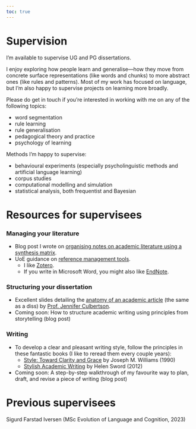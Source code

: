 ```yaml
---
toc: true
---
```


# Supervision

I'm available to supervise UG and PG dissertations.

I enjoy exploring how people learn and generalise---how they move from concrete surface representations (like words and chunks) to more abstract ones (like rules and patterns).
Most of my work has focused on language, but I'm also happy to supervise projects on learning more broadly.

Please do get in touch if you're interested in working with me on any of the following topics:

- word segmentation
- rule learning
- rule generalisation
- pedagogical theory and practice
- psychology of learning


Methods I'm happy to supervise:

- behavioural experiments (especially psycholinguistic methods and artificial language learning)
- corpus studies
- computational modelling and simulation
- statistical analysis, both frequentist and Bayesian


# Resources for supervisees

### Managing your literature

- Blog post I wrote on [organising notes on academic literature using a synthesis matrix](https://elizabethpankratz.github.io/posts/01-phd-litreview/).
- UoE guidance on [reference management tools](https://edinburgh-uk.libguides.com/referencing).
  - I like [Zotero](https://www.zotero.org/support/quick_start_guide).
  - If you write in Microsoft Word, you might also like [EndNote](https://information-services.ed.ac.uk/computing/desktop-personal/software/main-software-deals/endnote).
  
  
### Structuring your dissertation

- Excellent slides detailing the [anatomy of an academic article](https://www.overleaf.com/read/tncxzwhxwjqm#32dac2) (the same as a diss) by [Prof. Jennifer Culbertson](https://jennifer-culbertson.github.io).
- Coming soon: How to structure academic writing using principles from storytelling (blog post)


### Writing

- To develop a clear and pleasant writing style, follow the principles in these fantastic books (I like to reread them every couple years):
  - [Style: Toward Clarity and Grace](https://www.goodreads.com/book/show/246853.Style) by Joseph M. Williams (1990)
  - [Stylish Academic Writing](https://www.goodreads.com/book/show/13540208-stylish-academic-writing) by Helen Sword (2012)
- Coming soon: A step-by-step walkthrough of my favourite way to plan, draft, and revise a piece of writing (blog post)


# Previous supervisees

Sigurd Farstad Iversen (MSc Evolution of Language and Cognition, 2023)

